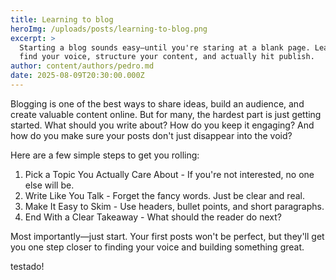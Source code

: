 ```yaml
---
title: Learning to blog
heroImg: /uploads/posts/learning-to-blog.png
excerpt: >
  Starting a blog sounds easy—until you're staring at a blank page. Learn how to
  find your voice, structure your content, and actually hit publish.
author: content/authors/pedro.md
date: 2025-08-09T20:30:00.000Z
---
```


Blogging is one of the best ways to share ideas, build an audience, and create valuable content online. But for many, the hardest part is just getting started. What should you write about? How do you keep it engaging? And how do you make sure your posts don't just disappear into the void?

Here are a few simple steps to get you rolling:

1. Pick a Topic You Actually Care About - If you're not interested, no one else will be.
2. Write Like You Talk - Forget the fancy words. Just be clear and real.
3. Make It Easy to Skim - Use headers, bullet points, and short paragraphs.
4. End With a Clear Takeaway - What should the reader do next?

Most importantly—just start. Your first posts won't be perfect, but they'll get you one step closer to finding your voice and building something great.

testado!

